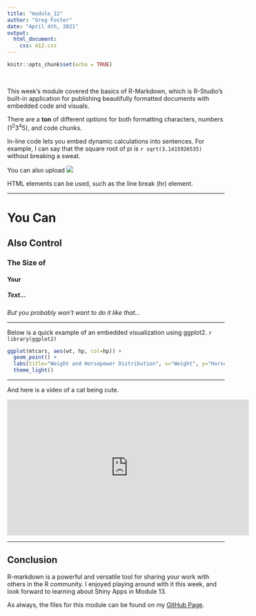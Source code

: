 ```yaml
---
title: "module_12"
author: "Greg Foster"
date: "April 4th, 2021"
output:
  html_document:
    css: m12.css
---
```


```r
knitr::opts_chunk$set(echo = TRUE)
```

<br>

This week's module covered the basics of R-Markdown, which is R-Studio's built-in 
application for publishing beautifully formatted documents with embedded code and 
visuals. 

There are a **ton** of different *options* for both formatting characters, numbers
(1^2^3^4^5), and code chunks. 

In-line code lets you embed dynamic calculations into sentences. For example, I can say
that the square root of pi is `r sqrt(3.1415926535)` without breaking a sweat.

You can also upload ![](images.png)

HTML elements can be used, such as the line break (hr) element. 

<hr>

# You Can 
## Also Control 
### The Size of
#### Your
##### Text... 

*But you probably won't want to do it like that...*

<hr>

Below is a quick example of an embedded visualization using ggplot2. `r library(ggplot2)` 

```r
ggplot(mtcars, aes(wt, hp, col=hp)) +
  geom_point() +
  labs(title="Weight and Horsepower Distribution", x="Weight", y="Horsepower") +
  theme_light()
```

<hr>

And here is a video of a cat being cute. 

<iframe width="560" height="315" src="https://www.youtube.com/embed/75y-fIrvkow" title="YouTube video player" frameborder="0" allow="accelerometer; autoplay; clipboard-write; encrypted-media; gyroscope; picture-in-picture" allowfullscreen data-external="1"></iframe>

<hr>

## Conclusion

R-markdown is a powerful and versatile tool for sharing your work with others in the 
R community. I enjoyed playing around with it this week, and look forward to learning
about Shiny Apps in Module 13. 

As always, the files for this module can be found on my <a href="https://github.com/gfoster4/LIS5937">GitHub Page</a>. 

